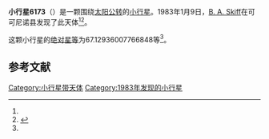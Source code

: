 {{Infobox planet
| bgcolour = #FFFFC0
| name = 6173 Jimwestphal
| symbol = 
| image = 
| caption = 
| discovery = yes
| discovery_ref = 
| discoverer = [[B._A._Skiff|B. A. Skiff]]
| discovery_site = [[可可尼诺县|可可尼诺县]] 
| discovered = 1983年1月9日
| designations = yes
| mp_name = 
| named_after = 
| alt_names = 
| mp_category = [[主带小行星|主带小行星]]
| orbit_ref = <ref name="a">[http://ssd.jpl.nasa.gov/sbdb.cgi?sstr=6173 6173 Jimwestphal] {{Wayback|url=http://ssd.jpl.nasa.gov/sbdb.cgi?sstr=6173 |date=20140831152151 }}，小行星數據庫瀏覽器（JPL Small-Body Database Browser）－[[美国国家航空航天局|美国国家航空航天局]]喷气推进实验室</ref>
| epoch = 2456400.5 (2013年4月18日更新)
| aphelion = {{convert|2.874801649716142|AU|km|3|abbr=on|lk=out}}
| perihelion = {{convert|2.251242236648821|AU|km|3|abbr=on}}
| semimajor = {{convert|2.563021943182482|AU|km|3|abbr=on}}
| eccentricity = 0.121645352
| period = 1498.742123 [[日|日]]<br />4.1[[儒略年|儒略年]]
| avg_speed = 
| inclination = 10.00599040423659
| asc_node = 72.50835436519831
| mean_anomaly = 
| arg_peri = 67.12936007766848
| satellites = 
| physical_characteristics = yes
| dimensions = 
| mass = 
| density = 
| surface_grav = 
| escape_velocity = 
| sidereal_day = 
| axial_tilt = 
| pole_ecliptic_lat = 
| pole_ecliptic_lon = 
| albedo = 
| temperatures= 
| temp_name1 = 
| mean_temp_1 = 
| max_temp_1 = 
| temp_name2 = 
| max_temp_2 = 
| spectral_type = 
| abs_magnitude = 67.12936007766848
}}

'''小行星6173'''（{{lang-en|6173 Jimwestphal}}）是一颗围绕[[太阳|太阳]][[公转|公转]]的[[小行星|小行星]]。1983年1月9日，[[B._A._Skiff|B. A. Skiff]]在可可尼诺县发现了此天体<ref name="a" /><ref>{{cite news|title=小行星列表|url=http://cfa-www.harvard.edu/iau/lists/NumberedMPs.txt|accessdate=2013-07-08|newspaper=哈佛大学|archive-date=2008-05-17|archive-url=https://web.archive.org/web/20080517010638/http://cfa-www.harvard.edu/iau/lists/NumberedMPs.txt|dead-url=no}}</ref>。

这颗小行星的[[绝对星等|绝对星等]]为67.12936007766848等<ref name="a" />。

==参考文献==
{{reflist}}
{{Minor Planet Number|[[小行星6172|小行星6172]]|[[小行星6174|小行星6174]]}}

{{小天体}}

[[Category:小行星带天体|Category:小行星带天体]]
[[Category:1983年发现的小行星|Category:1983年发现的小行星]]

{{asteroid-stub}}